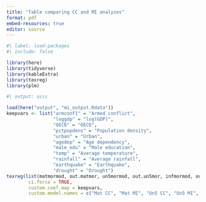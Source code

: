```yaml
---
title: "Table comparing CC and MI analyses"
format: pdf
embed-resources: true
editor: source
---
```


```r
#| label: load-packages
#| include: false

library(here)
library(tidyverse)
library(kableExtra)
library(texreg)
library(plm)
```

```r
#| output: asis

load(here("output", "mi_output.Rdata"))
keepvars <- list("armconf1" = "Armed conflict",
                 "loggdp" = "log(GDP)",
                 "OECD" = "OECD",
                 "pctpopdens" = "Population density",
                 "urban" = "Urban",
                 "agedep" = "Age dependency",
                 "male_edu" = "Male education",
                 "temp" = "Average temperature",
                 "rainfall" = "Average rainfall",
                 "earthquake" = "Earthquake",
                 "drought" = "Drought")
texreg(list(matmormod, out.matmor, un5mormod, out.un5mor, infmormod, out.infmor, neomormod, out.neomor), 
        ci.force = TRUE,
        custom.coef.map = keepvars,
        custom.model.names = c("Mat CC", "Mat MI", "Un5 CC", "Un5 MI", "Inf CC", "Inf MI", "Neo CC", "Neo MI"))
```
